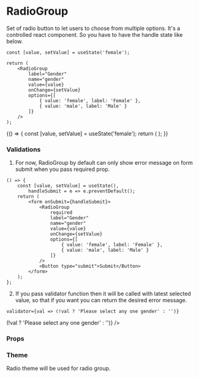 
<Meta title="Core" component={RadioGroup} />

# RadioGroup

Set of radio button to let users to choose from multiple options. It's a controlled react component. So you have to have the handle state like below.

```tsx
const [value, setValue] = useState('female');

return (
    <RadioGroup
        label="Gender"
        name="gender"
        value={value}
        onChange={setValue}
        options={[
            { value: 'female', label: 'Female' },
            { value: 'male', label: 'Male' }
        ]}
    />
);
```

<Preview withToolbar>
    <Story name="RadioGroup" decorators={[withKnobs]}>
        {() => {
            const [value, setValue] = useState('female');
            return (
                <RadioGroup
                    id="gender"
                    value={value}
                    onChange={setValue}
                    disabled={boolean('Disabled', false)}
                    required={boolean('Required', false)}
                    fullWidth={boolean('Full Width', false)}
                    label={text('Label', 'Gender')}
                    name={text('Name', 'gender')}
                    size={select('Size', sizes, 'S')}
                    errorText={text('Error Text', '')}
                    helperText={text('Helper Text', 'Helper Text')}
                    columns={number('Columns', 1)}
                    options={[
                        { value: 'female', label: 'Female' },
                        { value: 'male', label: 'Male' }
                    ]}
                />
            );
        }}
    </Story>
</Preview>

### Validations

1. For now, RadioGroup by default can only show error message on form submit when you pass required prop.

```tsx
() => {
    const [value, setValue] = useState(),
        handleSubmit = e => e.preventDefault();
    return (
        <form onSubmit={handleSubmit}>
            <RadioGroup
                required
                label="Gender"
                name="gender"
                value={value}
                onChange={setValue}
                options={[
                    { value: 'female', label: 'Female' },
                    { value: 'male', label: 'Male' }
                ]}
            />
            <Button type="submit">Submit</Button>
        </form>
    );
};
```

<Preview withToolbar>
    <FormWithRadioGroup />
</Preview>

2. If you pass validator function then it will be called with latest selected value, so that if you want you can return the desired error message.

```tsx
validator={val => (!val ? 'Please select any one gender' : '')}
```

<Preview withToolbar>
    <FormWithRadioGroup validator={val => (!val ? 'Please select any one gender' : '')} />
</Preview>

### Props

<Props of={RadioGroup} />

### Theme

Radio theme will be used for radio group.
